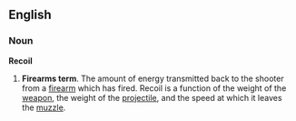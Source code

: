 ==English==
===Noun===
'''Recoil'''
# '''Firearms term'''. The amount of energy transmitted back to the shooter from a [[firearm]] which has fired. Recoil is a function of the weight of the [[weapon]], the weight of the [[projectile]], and the speed at which it leaves the [[muzzle]].